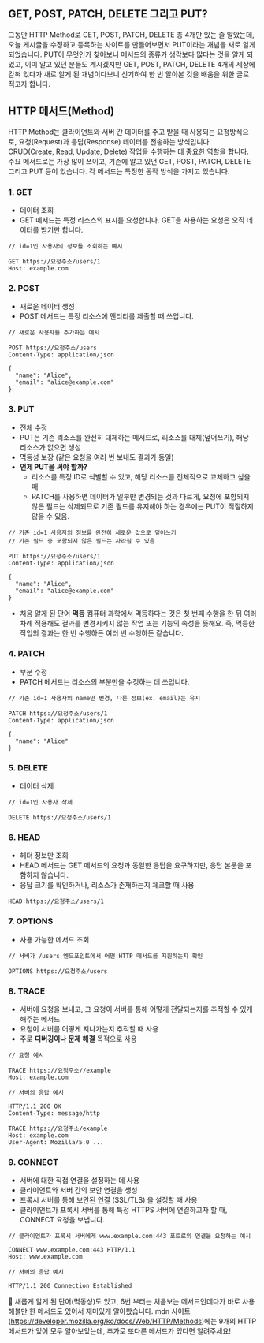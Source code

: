 ## GET, POST, PATCH, DELETE 그리고 PUT?

그동안 HTTP Method로 GET, POST, PATCH, DELETE 총 4개만 있는 줄 알았는데, 오늘 게시글을 수정하고 등록하는 사이트를 만들어보면서 PUT이라는 개념을 새로 알게 되었습니다.
PUT이 무엇인가 찾아보니 메서드의 종류가 생각보다 많다는 것을 알게 되었고, 이미 알고 있던 분들도 계시겠지만 GET, POST, PATCH, DELETE 4개의 세상에 갇혀 있다가 새로 알게 된 개념이다보니 신기하여 한 번 알아본 것을 배움을 위한 글로 적고자 합니다.

## HTTP 메서드(Method)
HTTP Method는 클라이언트와 서버 간 데이터를 주고 받을 때 사용되는 요청방식으로, 요청(Request)과 응답(Response) 데이터를 전송하는 방식입니다. CRUD(Create, Read, Update, Delete) 작업을 수행하는 데 중요한 역할을 합니다. 주요 메서드로는 가장 많이 쓰이고, 기존에 알고 있던 GET, POST, PATCH, DELETE 그리고 PUT 등이 있습니다. 각 메서드는 특정한 동작 방식을 가지고 있습니다.

### 1. GET
- 데이터 조회
- GET 메서드는 특정 리소스의 표시를 요청합니다. GET을 사용하는 요청은 오직 데이터를 받기만 합니다.


```
// id=1인 사용자의 정보를 조회하는 예시

GET https://요청주소/users/1
Host: example.com
```

### 2. POST
- 새로운 데이터 생성
- POST 메서드는 특정 리소스에 엔티티를 제출할 때 쓰입니다. 


```
// 새로운 사용자를 추가하는 예시

POST https://요청주소/users
Content-Type: application/json

{
  "name": "Alice",
  "email": "alice@example.com"
}
```


### 3. PUT
- 전체 수정
- PUT은 기존 리소스를 완전히 대체하는 메서드로, 리소스를 대체(덮어쓰기), 해당 리소스가 없으면 생성
- 멱등성 보장 (같은 요청을 여러 번 보내도 결과가 동일)
- **언제 PUT을 써야 할까?**
  - 리소스를 특정 ID로 식별할 수 있고, 해당 리소스를 전체적으로 교체하고 싶을 때
  - PATCH를 사용하면 데이터가 일부만 변경되는 것과 다르게, 요청에 포함되지 않은 필드는 삭제되므로 기존 필드를 유지해야 하는 경우에는 PUT이 적절하지 않을 수 있음.

```
// 기존 id=1 사용자의 정보를 완전히 새로운 값으로 덮어쓰기
// 기존 필드 중 포함되지 않은 필드는 사라질 수 있음

PUT https://요청주소/users/1 
Content-Type: application/json

{
  "name": "Alice",
  "email": "alice@example.com"
}
```

+ 처음 알게 된 단어 **멱등**
컴퓨터 과학에서 멱등하다는 것은 첫 번째 수행을 한 뒤 여러 차례 적용해도 결과를 변경시키지 않는 작업 또는 기능의 속성을 뜻해요. 즉, 멱등한 작업의 결과는 한 번 수행하든 여러 번 수행하든 같습니다.

### 4. PATCH 
- 부분 수정
- PATCH 메서드는 리소스의 부분만을 수정하는 데 쓰입니다.

```
// 기존 id=1 사용자의 name만 변경, 다른 정보(ex. email)는 유지

PATCH https://요청주소/users/1 
Content-Type: application/json

{
  "name": "Alice"
}

```

### 5. DELETE
- 데이터 삭제

```
// id=1인 사용자 삭제

DELETE https://요청주소/users/1 
```

### 6. HEAD
- 헤더 정보만 조회
- HEAD 메서드는 GET 메서드의 요청과 동일한 응답을 요구하지만, 응답 본문을 포함하지 않습니다.
- 응답 크기를 확인하거나, 리소스가 존재하는지 체크할 때 사용

```
HEAD https://요청주소/users/1 
```

### 7. OPTIONS
- 사용 가능한 메서드 조회

```
// 서버가 /users 엔드포인트에서 어떤 HTTP 메서드를 지원하는지 확인

OPTIONS https://요청주소/users
```

### 8. TRACE
- 서버에 요청을 보내고, 그 요청이 서버를 통해 어떻게 전달되는지를 추적할 수 있게 해주는 메서드
- 요청이 서버를 어떻게 지나가는지 추적할 때 사용
- 주로 **디버깅이나 문제 해결** 목적으로 사용

```
// 요청 예시

TRACE https://요청주소//example
Host: example.com

```

```
// 서버의 응답 예시

HTTP/1.1 200 OK
Content-Type: message/http

TRACE https://요청주소/example
Host: example.com
User-Agent: Mozilla/5.0 ...

```

### 9. CONNECT
- 서버에 대한 직접 연결을 설정하는 데 사용
- 클라이언트와 서버 간의 보안 연결을 생성
- 프록시 서버를 통해 보안된 연결 (SSL/TLS) 을 설정할 때 사용
- 클라이언트가 프록시 서버를 통해 특정 HTTPS 서버에 연결하고자 할 때, CONNECT 요청을 보냅니다.

```
// 클라이언트가 프록시 서버에게 www.example.com:443 포트로의 연결을 요청하는 예시

CONNECT www.example.com:443 HTTP/1.1
Host: www.example.com
```

```
// 서버의 응답 예시

HTTP/1.1 200 Connection Established
```

💬  새롭게 알게 된 단어(멱동성)도 있고, 6번 부터는 처음보는 메서드인데다가 바로 사용해볼만 한 메서드도 있어서 재미있게 알아봤습니다. mdn 사이트(https://developer.mozilla.org/ko/docs/Web/HTTP/Methods)에는 9개의 HTTP 메서드가 있어 모두 알아보았는데, 추가로 또다른 메서드가 있다면 알려주세요!